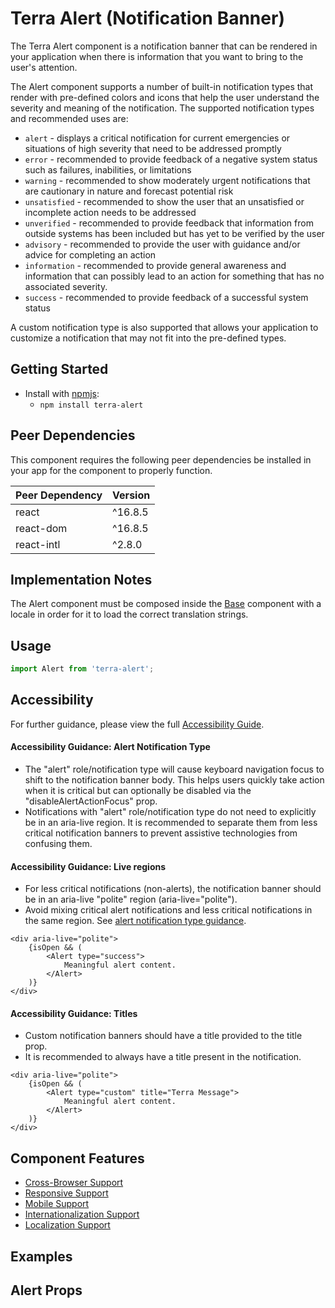 


<Badge />

# Terra Alert (Notification Banner)

The Terra Alert component is a notification banner that can be rendered in your application when there is information that you want to bring to the user's attention.

The Alert component supports a number of built-in notification types that render with pre-defined colors and icons that help the user understand the severity and meaning of the notification. The supported notification types and recommended uses are:

- `alert` - displays a critical notification for current emergencies or situations of high severity that need to be addressed promptly
- `error` - recommended to provide feedback of a negative system status such as failures, inabilities, or limitations
- `warning` - recommended to show moderately urgent notifications that are cautionary in nature and forecast potential risk
- `unsatisfied` - recommended to show the user that an unsatisfied or incomplete action needs to be addressed
- `unverified` - recommended to provide feedback that information from outside systems has been included but has yet to be verified by the user
- `advisory` - recommended to provide the user with guidance and/or advice for completing an action
- `information` - recommended to provide general awareness and information that can possibly lead to an action for something that has no associated severity.
- `success` - recommended to provide feedback of a successful system status

A custom notification type is also supported that allows your application to customize a notification that may not fit into the pre-defined types.

## Getting Started

- Install with [npmjs][3]:
  - `npm install terra-alert`

<!-- AUTO-GENERATED-CONTENT:START Peer Dependencies -->
## Peer Dependencies

This component requires the following peer dependencies be installed in your app for the component to properly function.

| Peer Dependency | Version |
|-|-|
| react | ^16.8.5 |
| react-dom | ^16.8.5 |
| react-intl | ^2.8.0 |

<!-- AUTO-GENERATED-CONTENT:END -->

## Implementation Notes
The Alert component must be composed inside the [Base][1] component with a locale in order for it to load the correct translation strings.

[1]: https://engineering.cerner.com/terra-core/components/terra-base/base/base
[3]: https://www.npmjs.com

## Usage

```jsx
import Alert from 'terra-alert';
```

## Accessibility

For further guidance, please view the full [Accessibility Guide](./accessibility-guide).

<Notice variant="important" ariaLevel="3">

#### Accessibility Guidance: Alert Notification Type

<ul>
    <li>
        The "alert" role/notification type will cause keyboard navigation focus to shift to the notification banner body.
        This helps users quickly take action when it is critical but can optionally be disabled via the "disableAlertActionFocus" prop.
    </li>
    <li>
        Notifications with "alert" role/notification type do not need to explicitly be in an aria-live region.
        It is recommended to separate them from less critical notification banners to prevent assistive technologies from confusing them.
    </li>
</ul>

</Notice>

<Notice variant="important" ariaLevel="3">

#### Accessibility Guidance: Live regions

<ul>
    <li>
        For less critical notifications (non-alerts), the notification banner should be in an aria-live "polite" region (aria-live="polite").
    </li>
    <li>
        Avoid mixing critical alert notifications and less critical notifications in the same region. See <a href="#accessibility-guidance-alert-notification-type">alert notification type guidance</a>.
    </li>
</ul>

<div aria-label="Example code">


    <div aria-live="polite">
        {isOpen && (
            <Alert type="success">
                Meaningful alert content.
            </Alert>
        )}
    </div>

</div>

</Notice>

<Notice variant="important" ariaLevel="3">

#### Accessibility Guidance: Titles

<ul>
    <li>
        Custom notification banners should have a title provided to the title prop.
    </li>
    <li>
        It is recommended to always have a title present in the notification.
    </li>
</ul>

<div aria-label="Example code">


    <div aria-live="polite">
        {isOpen && (
            <Alert type="custom" title="Terra Message">
                Meaningful alert content.
            </Alert>
        )}
    </div>

</div>

</Notice>

## Component Features
* [Cross-Browser Support](https://engineering.cerner.com/terra-ui/about/terra-ui/component-standards#cross-browser-support)
* [Responsive Support](https://engineering.cerner.com/terra-ui/about/terra-ui/component-standards#responsive-support)
* [Mobile Support](https://engineering.cerner.com/terra-ui/about/terra-ui/component-standards#mobile-support)
* [Internationalization Support](https://engineering.cerner.com/terra-ui/about/terra-ui/component-standards#internationalization-i18n)
* [Localization Support](https://engineering.cerner.com/terra-ui/about/terra-ui/component-standards#internationalization-i18n)

## Examples
<AlertExample title="Alert Notification Banner" />
<ErrorExample title="Error Notification Banner" />
<WarningExample title="Warning Notification Banner" />
<UnsatisfiedExample title="Unsatisfied Notification Banner" />
<UnverifiedExample title="Unverified Notification Banner" />
<AdvisoryExample title="Advisory Notification Banner" />
<InfoExample title="Information Notification Banner" />
<SuccessExample title="Success Notification Banner" />
<CustomExample title="Custom Notification Banner" />
<LongTextExample title="Long Text Notification Banner" />
<ActionExample title="Notification Banner with Action" />
<DismissibleExample title="Dismissible Notification Banner" />
<ActionAndDismissibleExample title="Dismissible Notification Banner with Actions" />

## Alert Props
<AlertPropsTable />
